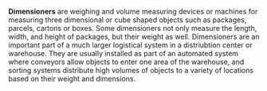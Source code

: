 {{Copy to Wiktionary}}
'''Dimensioners''' are weighing and volume measuring devices or machines for measuring three dimensional or cube shaped objects such as packages, parcels, cartons or boxes. Some dimensioners not only measure the length, width, and height of packages, but their weight as well. Dimensioners are an important part of a much larger logistical system in a distriubtion center or warehouse.  They are usually installed as part of an automated system where conveyors allow objects to enter one area of the warehouse, and sorting systems distribute high volumes of objects to a variety of locations based on their weight and dimensions.